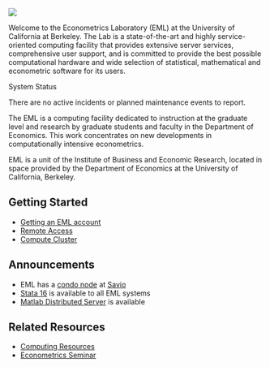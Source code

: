 ![](./images/EML_logo.png){fig-alt="EML logo"}

Welcome to the Econometrics Laboratory (EML) at the University of
California at Berkeley. The Lab is a state-of-the-art and highly
service-oriented computing facility that provides extensive server
services, comprehensive user support, and is committed to provide the
best possible computational hardware and wide selection of statistical,
mathematical and econometric software for its users.

::: {.column-margin}
System Status

There are no active incidents or planned maintenance events to report.
:::
  
The EML is a computing facility dedicated to instruction at the graduate level and research by graduate students and faculty in the Department of Economics. This work concentrates on new developments in computationally intensive econometrics.

EML is a unit of the Institute of Business and Economic Research, located in space provided by the Department of Economics at the University of California, Berkeley.

## Getting Started

-   [Getting an EML account](accounts.qmd)
-   [Remote Access](remote.qmd)
-   [Compute Cluster](cluster.qmd)

## Announcements

-   EML has a [condo node](savio.qmd) at
    [Savio](http://research-it.berkeley.edu/services/high-performance-computing)
-   [Stata 16](http://stata.com/new-in-stata/) is available to all EML
    systems
-   [Matlab Distributed
    Server](http://www.mathworks.com/products/distriben/) is available

## Related Resources

-   [Computing
    Resources](https://www.econ.berkeley.edu/resources/computing)
-   [Econometrics Seminar](https://events.berkeley.edu/econ)
